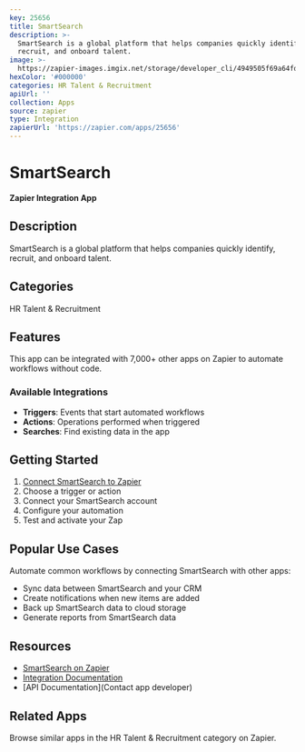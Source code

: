 ```yaml
---
key: 25656
title: SmartSearch
description: >-
  SmartSearch is a global platform that helps companies quickly identify,
  recruit, and onboard talent.
image: >-
  https://zapier-images.imgix.net/storage/developer_cli/4949505f69a64fd6a405dfb12e320356.png?auto=format%2Ccompress&ixlib=python-3.0.0&q=50
hexColor: '#000000'
categories: HR Talent & Recruitment
apiUrl: ''
collection: Apps
source: zapier
type: Integration
zapierUrl: 'https://zapier.com/apps/25656'
---
```

# SmartSearch

**Zapier Integration App**

## Description

SmartSearch is a global platform that helps companies quickly identify, recruit, and onboard talent.

## Categories

HR Talent & Recruitment

## Features

This app can be integrated with 7,000+ other apps on Zapier to automate workflows without code.

### Available Integrations

- **Triggers**: Events that start automated workflows
- **Actions**: Operations performed when triggered
- **Searches**: Find existing data in the app

## Getting Started

1. [Connect SmartSearch to Zapier](https://zapier.com/apps/25656)
2. Choose a trigger or action
3. Connect your SmartSearch account
4. Configure your automation
5. Test and activate your Zap

## Popular Use Cases

Automate common workflows by connecting SmartSearch with other apps:

- Sync data between SmartSearch and your CRM
- Create notifications when new items are added
- Back up SmartSearch data to cloud storage
- Generate reports from SmartSearch data

## Resources

- [SmartSearch on Zapier](https://zapier.com/apps/25656)
- [Integration Documentation](https://zapier.com/apps/25656/integrations)
- [API Documentation](Contact app developer)

## Related Apps

Browse similar apps in the HR Talent & Recruitment category on Zapier.
